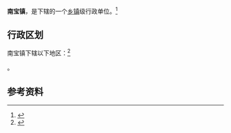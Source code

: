 {{中国乡级行政区|46/90/24/107/000}}

'''南宝镇'''，是{{PRC admin/fullname|46/90/24/107/000|3}}下辖的一个[[乡镇|乡镇]]级行政单位。<ref>{{PRC admin/ref sgc|{{PRC admin/parent|46/90/24/107/000}}}}</ref>

== 行政区划 ==

南宝镇下辖以下地区：<ref>{{PRC admin/ref sgc|46/90/24/107/000}}</ref>

{{PRC admin/children|46/90/24/107/000}}。

== 参考资料 ==

{{reflist}}

{{PRC admin/navcat|46/90/24/107/000}}
{{海南行政区划小作品}}